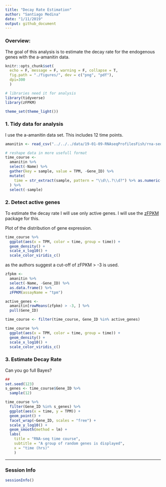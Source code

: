 ```yaml
---
title: "Decay Rate Estimation"
author: "Santiago Medina"
date: "1/11/2019"
output: github_document
---
```


### Overview:

The goal of this analysis is to estimate the decay rate for the endogenous genes with the a-amanitin data.

```r
knitr::opts_chunk$set(
  echo = F, message = F, warning = F, collapse = T,
  fig.path = "./figures/", dev = c("png", "pdf"),
  dpi=300
  )

# libraries need it for analysis
library(tidyverse)
library(zFPKM)

theme_set(theme_light())
```

### 1. Tidy data for analysis

I use the a-amanitin data set. This includes 12 time points.

```r
amanitin <- read_csv("../../../data/19-01-09-RNAseqProfilesFish/rna-seq-profiles/alpha-amanitin-prolife.csv")

# reshape data in more usefull format
time_course <- 
  amanitin %>% 
  select(-Name) %>% 
  gather(key = sample, value = TPM, -Gene_ID) %>% 
  mutate(
    time = str_extract(sample, pattern = "\\d\\.?\\d?") %>% as.numeric()
  ) %>% 
  select(-sample)

```

### 2. Detect active genes

To estimate the decay rate I will use only active genes. I will use the 
[zFPKM](https://bioconductor.org/packages/release/bioc/html/zFPKM.html) package for this.

Plot of the distribution of gene expression.

```r
time_course %>% 
  ggplot(aes(x = TPM, color = time, group = time)) +
  geom_density() +
  scale_x_log10() +
  scale_color_viridis_c()
```

as the authors suggest a cut-off of zFPKM > -3 is used.


```r
zfpkm <- 
  amanitin %>% 
  select(-Name, -Gene_ID) %>% 
  as.data.frame() %>% 
  zFPKM(assayName = "tpm")

active_genes <- 
  amanitin[rowMeans(zfpkm) > -3, ] %>% 
  pull(Gene_ID)

time_course <- filter(time_course, Gene_ID %in% active_genes)

time_course %>% 
  ggplot(aes(x = TPM, color = time, group = time)) +
  geom_density() +
  scale_x_log10() +
  scale_color_viridis_c()
```

### 3. Estimate Decay Rate

Can you go full Bayes?

```r
## 
set.seed(123)
s_genes <- time_course$Gene_ID %>% 
  sample(12)

time_course %>% 
  filter(Gene_ID %in% s_genes) %>% 
  ggplot(aes(x = time, y = TPM)) +
  geom_point() +
  facet_wrap(~Gene_ID, scales = "free") +
  scale_y_log10() + 
  geom_smooth(method = lm) +
  labs(
    title = "RNA-seq time course",
    subtitle = "A group of random genes is displayed",
    x = "time (hrs)"
    )
```


***
### Session Info

```r
sessionInfo()
```

